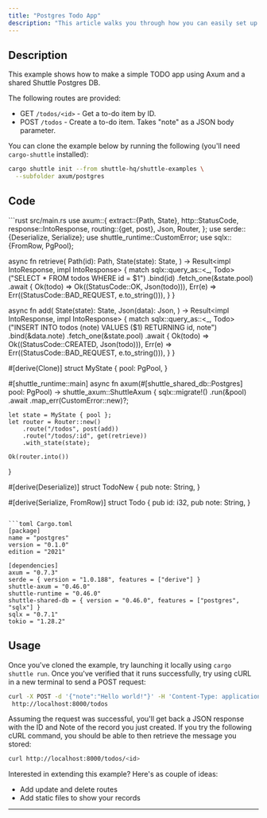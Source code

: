 ```yaml
---
title: "Postgres Todo App"
description: "This article walks you through how you can easily set up a simple to-do app using Axum and SQLx with PostgresQL."
---
```


## Description
This example shows how to make a simple TODO app using Axum and a shared Shuttle Postgres DB.

The following routes are provided:
- GET `/todos/<id>` - Get a to-do item by ID.
- POST `/todos` - Create a to-do item. Takes "note" as a JSON body parameter.

You can clone the example below by running the following (you'll need `cargo-shuttle` installed):

```bash
cargo shuttle init --from shuttle-hq/shuttle-examples \
  --subfolder axum/postgres
```

## Code

<CodeGroup>
```rust src/main.rs
use axum::{
    extract::{Path, State},
    http::StatusCode,
    response::IntoResponse,
    routing::{get, post},
    Json, Router,
};
use serde::{Deserialize, Serialize};
use shuttle_runtime::CustomError;
use sqlx::{FromRow, PgPool};

async fn retrieve(
    Path(id): Path<i32>,
    State(state): State<MyState>,
) -> Result<impl IntoResponse, impl IntoResponse> {
    match sqlx::query_as::<_, Todo>("SELECT * FROM todos WHERE id = $1")
        .bind(id)
        .fetch_one(&state.pool)
        .await
    {
        Ok(todo) => Ok((StatusCode::OK, Json(todo))),
        Err(e) => Err((StatusCode::BAD_REQUEST, e.to_string())),
    }
}

async fn add(
    State(state): State<MyState>,
    Json(data): Json<TodoNew>,
) -> Result<impl IntoResponse, impl IntoResponse> {
    match sqlx::query_as::<_, Todo>("INSERT INTO todos (note) VALUES ($1) RETURNING id, note")
        .bind(&data.note)
        .fetch_one(&state.pool)
        .await
    {
        Ok(todo) => Ok((StatusCode::CREATED, Json(todo))),
        Err(e) => Err((StatusCode::BAD_REQUEST, e.to_string())),
    }
}

#[derive(Clone)]
struct MyState {
    pool: PgPool,
}

#[shuttle_runtime::main]
async fn axum(#[shuttle_shared_db::Postgres] pool: PgPool) -> shuttle_axum::ShuttleAxum {
    sqlx::migrate!()
        .run(&pool)
        .await
        .map_err(CustomError::new)?;

    let state = MyState { pool };
    let router = Router::new()
        .route("/todos", post(add))
        .route("/todos/:id", get(retrieve))
        .with_state(state);

    Ok(router.into())
}

#[derive(Deserialize)]
struct TodoNew {
    pub note: String,
}

#[derive(Serialize, FromRow)]
struct Todo {
    pub id: i32,
    pub note: String,
}
```

```toml Cargo.toml
[package]
name = "postgres"
version = "0.1.0"
edition = "2021"

[dependencies]
axum = "0.7.3"
serde = { version = "1.0.188", features = ["derive"] }
shuttle-axum = "0.46.0"
shuttle-runtime = "0.46.0"
shuttle-shared-db = { version = "0.46.0", features = ["postgres", "sqlx"] }
sqlx = "0.7.1"
tokio = "1.28.2"
```
</CodeGroup>

## Usage

Once you've cloned the example, try launching it locally using `cargo shuttle run`. Once you've verified that it runs successfully, try using cURL in a new terminal to send a POST request:

```bash
curl -X POST -d '{"note":"Hello world!"}' -H 'Content-Type: application/json' \
 http://localhost:8000/todos
```

Assuming the request was successful, you'll get back a JSON response with the ID and Note of the record you just created. If you try the following cURL command, you should be able to then retrieve the message you stored:

```bash
curl http://localhost:8000/todos/<id>
```

Interested in extending this example? Here's as couple of ideas:
- Add update and delete routes
- Add static files to show your records
---

<Snippet file="other-frameworks.mdx" />

<Snippet file="check-examples.mdx" />
